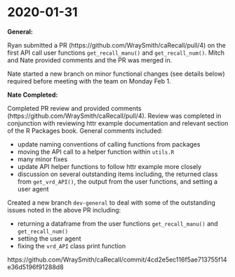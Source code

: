 # 2020-01-31 {#jan31}

**General:**

Ryan submitted a PR (https://github.com/WraySmith/caRecall/pull/4) on the first API call user functions `get_recall_manu()` and `get_recall_num()`. Mitch and Nate provided comments and the PR was merged in.

Nate started a new branch on minor functional changes (see details below) required before meeting with the team on Monday Feb 1.

**Nate Completed:**

Completed PR review and provided comments (https://github.com/WraySmith/caRecall/pull/4). Review was completed in conjunction with reviewing httr example documentation and relevant section of the R Packages book. General comments included:

- update naming conventions of calling functions from packages
- moving the API call to a helper function within `utils.R`
- many minor fixes
- update API helper functions to follow httr example more closely
- discussion on several outstanding items including, the returned class from `get_vrd_API()`, the output from the user functions, and setting a user agent

Created a new branch `dev-general` to deal with some of the outstanding issues noted in the above PR including:

- returning a dataframe from the user functions `get_recall_manu()` and `get_recall_num()`
- setting the user agent
- fixing the `vrd_API` class print function

https://github.com/WraySmith/caRecall/commit/4cd2e5ec116f5ae713755f14e36d5196f91288d8
